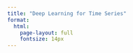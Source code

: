 ```yaml
---
title: "Deep Learning for Time Series"
format:
  html:
    page-layout: full
    fontsize: 14px
---
```

